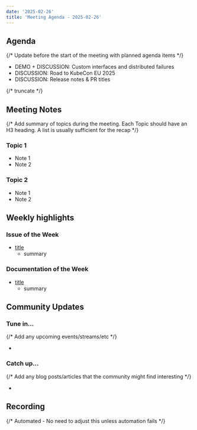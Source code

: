 ```yaml
---
date: '2025-02-26'
title: 'Meeting Agenda - 2025-02-26'
---
```


## Agenda

{/* Update before the start of the meeting with planned agenda items */}

- DEMO + DISCUSSION: Custom interfaces and distributed failures
- DISCUSSION: Road to KubeCon EU 2025
- DISCUSSION: Release notes & PR titles

{/* truncate */}

## Meeting Notes

{/* Add summary of topics during the meeting. Each Topic should have an H3 heading. A list is usually sufficient for the recap */}

### Topic 1

- Note 1
- Note 2

### Topic 2

- Note 1
- Note 2

## Weekly highlights

### Issue of the Week

- [title](https://github.com/wasmcloud/wasmcloud/issues/)
  - summary

### Documentation of the Week

- [title](/docs/intro)
  - summary

## Community Updates

### Tune in…

{/* Add any upcoming events/streams/etc */}

-

### Catch up…

{/* Add any blog posts/articles that the community might find interesting */}

-

## Recording

{/* Automated - No need to adjust this unless automation fails */}

<YouTube url="https://www.youtube.com/watch?v=tbP2EeXopCY" />
